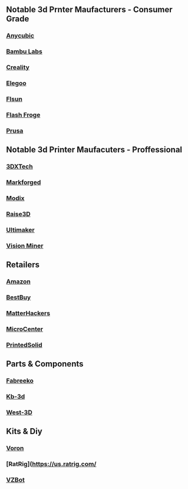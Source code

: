## Notable 3d Prnter Maufacturers - Consumer Grade 


### [Anycubic](https://store.anycubic.com/collections/fdm-printer)

### [Bambu Labs](https://us.store.bambulab.com/collections/3d-printer)

### [Creality](https://www.creality.com/)

### [Elegoo](https://us.elegoo.com/collections/fdm-printers)

### [Flsun](https://us.store.flsun3d.com/collections/3d-printers)

### [Flash Froge](https://www.flashforge.com/?srsltid=AfmBOorDPb4MgKjDucqeSqXoUB_b-NYG9Usy6yhm1OC67l2MnTS0stdr)

### [Prusa](https://www.prusa3d.com/category/3d-printers/)

## Notable 3d Printer Maufacuters - Proffessional 

### [3DXTech](https://www.3dxtech.com/pages/3d-printer)

### [Markforged](https://markforged.com/3d-printers)

### [Modix]( https://www.modix3d.com/online-shop/)

### [Raise3D](https://www.raise3d.com/3d-printers/)

### [Ultimaker](https://ultimaker.com/3d-printers/)

### [Vision Miner](https://visionminer.com/collections/3d-printers)

## Retailers

### [Amazon](https://www.amazon.com/s?k=3d+printers&crid=21J992NVZ5NP5&sprefix=3d+printers%2Caps%2C202&ref=nb_sb_noss_1)

### [BestBuy](https://www.bestbuy.com/site/printers/3d-printers/pcmcat748300445257.c?id=pcmcat748300445257)

### [MatterHackers](https://www.matterhackers.com/store/c/3d-printers)

### [MicroCenter](https://www.microcenter.com/site/products/3d-printing.aspx)

### [PrintedSolid](https://www.printedsolid.com/collections/3d-printers)

## Parts & Components

### [Fabreeko](https://www.fabreeko.com/?srsltid=AfmBOor3UOWFJIHwrLps4U2Rsw9puWUwFpWSVC6mQ8fYIOahPiU1_lmk)

### [Kb-3d](https://kb-3d.com/store/)

### [West-3D](https://west3d.com/collections/voron-v2)

## Kits & Diy

### [Voron](https://vorondesign.com/) 

### [RatRig](https://us.ratrig.com/

### [VZBot](https://vzbot.org/)




